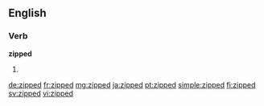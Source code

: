 ==English==

===Verb===
'''zipped'''

# {{past of|zip}}

[[de:zipped]]
[[fr:zipped]]
[[mg:zipped]]
[[ja:zipped]]
[[pt:zipped]]
[[simple:zipped]]
[[fi:zipped]]
[[sv:zipped]]
[[vi:zipped]]